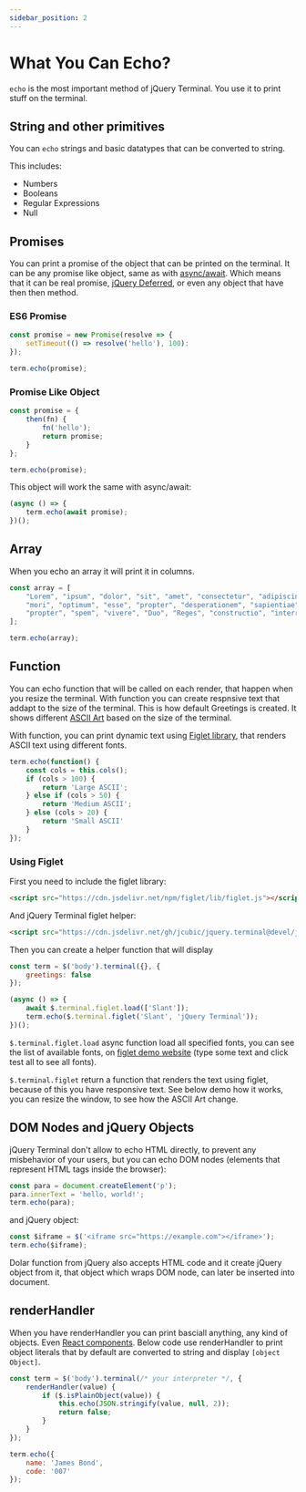 ```yaml
---
sidebar_position: 2
---
```



# What You Can Echo?

`echo` is the most important method of jQuery Terminal. You use it to print stuff on the terminal.

## String and other primitives

You can `echo` strings and basic datatypes that can be converted to string.

This includes:

* Numbers
* Booleans
* Regular Expressions
* Null

## Promises

You can print a promise of the object that can be printed on the terminal. It can be any promise like object,
same as with [async/await](https://javascript.info/async-await). Which means that it can be real promise,
[jQuery Deferred](https://api.jquery.com/jquery.deferred/), or even any object that have then then method.

### ES6 Promise

```javascript
const promise = new Promise(resolve => {
    setTimeout(() => resolve('hello'), 100):
});

term.echo(promise);
```

### Promise Like Object

```javascript
const promise = {
    then(fn) {
        fn('hello');
        return promise;
    }
};

term.echo(promise);
```

This object will work the same with async/await:

```javascript
(async () => {
    term.echo(await promise);
})();
```

## Array

When you echo an array it will print it in columns.

```javascript
const array = [
    "Lorem", "ipsum", "dolor", "sit", "amet", "consectetur", "adipiscing", "elit", "Huic",
    "mori", "optimum", "esse", "propter", "desperationem", "sapientiae", "illi",
    "propter", "spem", "vivere", "Duo", "Reges", "constructio", "interrete"
];

term.echo(array);
```

<CodePen id="OPLpOLM" title="Echo Array" height={400} />

## Function

You can echo function that will be called on each render, that happen when you resize the
terminal. With function you can create respnsive text that addapt to the size of the terminal. This
is how default Greetings is created. It shows different [ASCII
Art](https://en.wikipedia.org/wiki/ASCII_art) based on the size of the terminal.

With function, you can print dynamic text using [Figlet library](https://github.com/patorjk/figlet.js),
that renders ASCII text using different fonts.

```javascript
term.echo(function() {
    const cols = this.cols();
    if (cols > 100) {
        return 'Large ASCII';
    } else if (cols > 50) {
        return 'Medium ASCII';
    } else (cols > 20) {
        return 'Small ASCII'
    }
});

```

### Using Figlet

First you need to include the figlet library:

```html
<script src="https://cdn.jsdelivr.net/npm/figlet/lib/figlet.js"></script>
```

And jQuery Terminal figlet helper:

```html
<script src="https://cdn.jsdelivr.net/gh/jcubic/jquery.terminal@devel/js/figlet.js"></script>
```

Then you can create a helper function that will display

```javascript
const term = $('body').terminal({}, {
    greetings: false
});

(async () => {
    await $.terminal.figlet.load(['Slant']);
    term.echo($.terminal.figlet('Slant', 'jQuery Terminal'));
})();
```

`$.terminal.figlet.load` async function load all specified fonts, you can see the list of available
fonts, on [figlet demo website](https://patorjk.com/software/taag/) (type some text and click test
all to see all fonts).

`$.terminal.figlet` return a function that renders the text using figlet, because of this you have
responsive text. See below demo how it works, you can resize the window, to see how the ASCII Art
change.

<CodePen id="xbKqpZG" title="Terminal Figlet" />

## DOM Nodes and jQuery Objects

jQuery Terminal don't allow to echo HTML directly, to prevent any misbehavior of your users, but you can
echo DOM nodes (elements that represent HTML tags inside the browser):

```javascript
const para = document.createElement('p');
para.innerText = 'hello, world!';
term.echo(para);
```

and jQuery object:

```javascript
const $iframe = $('<iframe src="https://example.com"></iframe>');
term.echo($iframe);
```

Dolar function from jQuery also accepts HTML code and it create jQuery object from it, that object
which wraps DOM node, can later be inserted into document.

<CodePen id="VYZpVQY" title="echo DOM node and jQuery object" height={460} />

## renderHandler

When you have renderHandler you can print basciall anything, any kind of objects. Even [React
components](#???).  Below code use renderHandler to print object literals that by default are
converted to string and display `[object Object]`.

```javascript
const term = $('body').terminal(/* your interpreter */, {
    renderHandler(value) {
        if ($.isPlainObject(value)) {
            this.echo(JSON.stringify(value, null, 2));
            return false;
        }
    }
});

term.echo({
    name: 'James Bond',
    code: '007'
});
```

<CodePen id="ByBWJRV" title="Echo Object" height={340} />
